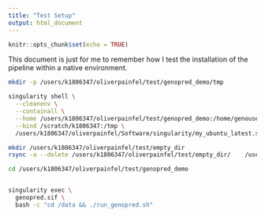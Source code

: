 ```yaml
---
title: "Test Setup"
output: html_document
---
```


```r
knitr::opts_chunk$set(echo = TRUE)
```

This document is just for me to remember how I test the installation of the pipeline within a native environment.

```bash
mkdir -p /users/k1806347/oliverpainfel/test/genopred_demo/tmp

singularity shell \
  --cleanenv \
  --containall \
  --home /users/k1806347/oliverpainfel/test/genopred_demo:/home/genouser \
  --bind /scratch/k1806347:/tmp \
  /users/k1806347/oliverpainfel/Software/singularity/my_ubuntu_latest.sif

mkdir /users/k1806347/oliverpainfel/test/empty_dir
rsync -a --delete /users/k1806347/oliverpainfel/test/empty_dir/    /users/k1806347/oliverpainfel/test/genopred_demo/

cd /users/k1806347/oliverpainfel/test/genopred_demo


singularity exec \
  genopred.sif \
  bash -c "cd /data && ./run_genopred.sh"
  
```


